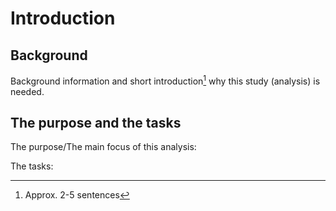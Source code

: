 # Introduction {#intro}


## Background 

Background information and short introduction^[Approx. 2-5 sentences] why this study (analysis) is needed.



## The purpose and the tasks



The purpose/The main focus of this analysis:

The tasks:


